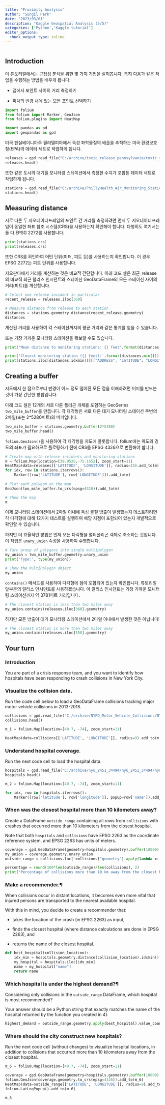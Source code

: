 ```yaml
---
title: "Proximity Analysis"
author: "Sungil Park"
date: "2023/03/01"
description: "Kaggle Geospatial Analysis (5/5)"
categories: ['Python','Kaggle tutorial']
editor_options: 
  chunk_output_type: inline
---
```


```r

```

## Introduction

이 튜토리얼에서는 근접성 분석을 위한 몇 가지 기법을 살펴봅니다. 특히 다음과 같은 작업을 수행하는 방법을 배우게 됩니다:

-   맵에서 포인트 사이의 거리 측정하기

-   피처의 반경 내에 있는 모든 포인트 선택하기

```python
import folium
from folium import Marker, GeoJson
from folium.plugins import HeatMap

import pandas as pd
import geopandas as gpd
```

미국 펜실베이니아주 필라델피아에서 독성 화학물질의 배출을 추적하는 미국 환경보호청(EPA)의 데이터 세트로 작업하게 됩니다.

```python
releases = gpd.read_file("C:/archive/toxic_release_pennsylvania/toxic_release_pennsylvania/toxic_release_pennsylvania.shp") 
releases.head()
```

또한 같은 도시의 대기질 모니터링 스테이션에서 측정한 수치가 포함된 데이터 세트로 작업하게 됩니다.

```python
stations = gpd.read_file("C:/archive/PhillyHealth_Air_Monitoring_Stations/PhillyHealth_Air_Monitoring_Stations/PhillyHealth_Air_Monitoring_Stations.shp")
stations.head()
```

## Measuring distance

서로 다른 두 지오데이터프레임의 포인트 간 거리를 측정하려면 먼저 두 지오데이터프레임이 동일한 좌표 참조 시스템(CRS)을 사용하는지 확인해야 합니다. 다행히도 여기서는 둘 다 EPSG 2272를 사용합니다.

```python
print(stations.crs)
print(releases.crs)
```

또한 CRS를 확인하여 어떤 단위(미터, 피트 등)를 사용하는지 확인합니다. 이 경우 EPSG 2272는 피트 단위를 사용합니다.

지오판다에서 거리를 계산하는 것은 비교적 간단합니다. 아래 코드 셀은 최근_release의 비교적 최근 릴리스 인시던트와 스테이션 GeoDataFrame의 모든 스테이션 사이의 거리(피트)를 계산합니다.

```python
# Select one release incident in particular
recent_release = releases.iloc[360]

# Measure distance from release to each station
distances = stations.geometry.distance(recent_release.geometry)
distances
```

계산된 거리를 사용하여 각 스테이션까지의 평균 거리와 같은 통계를 얻을 수 있습니다.

또는 가장 가까운 모니터링 스테이션을 확보할 수도 있습니다.

```python
print('Mean distance to monitoring stations: {} feet'.format(distances.mean()))

print('Closest monitoring station ({} feet):'.format(distances.min()))
print(stations.iloc[distances.idxmin()][["ADDRESS", "LATITUDE", "LONGITUDE"]])
```

## Creating a buffer

지도에서 한 점으로부터 반경이 어느 정도 떨어진 모든 점을 이해하려면 버퍼를 만드는 것이 가장 간단한 방법입니다.

아래 코드 셀은 12개의 서로 다른 폴리곤 개체를 포함하는 GeoSeries `two_mile_buffer`를 만듭니다. 각 다각형은 서로 다른 대기 모니터링 스테이션 주변의 2마일(또는 2\*5280피트)의 버퍼입니다.

```python
two_mile_buffer = stations.geometry.buffer(2*5280)
two_mile_buffer.head()
```

`folium.GeoJson()`을 사용하여 각 다각형을 지도에 플롯합니다. folium에는 위도와 경도의 좌표가 필요하므로 플로팅하기 전에 CRS를 EPSG 4326으로 변환해야 합니다.

```python
# Create map with release incidents and monitoring stations
m = folium.Map(location=[39.9526,-75.1652], zoom_start=11)
HeatMap(data=releases[['LATITUDE', 'LONGITUDE']], radius=15).add_to(m)
for idx, row in stations.iterrows():
    Marker([row['LATITUDE'], row['LONGITUDE']]).add_to(m)
    
# Plot each polygon on the map
GeoJson(two_mile_buffer.to_crs(epsg=4326)).add_to(m)

# Show the map
m
```

이제 모니터링 스테이션에서 2마일 이내에 독성 물질 방출이 발생했는지 테스트하려면 각 다각형에 대해 12가지 테스트를 실행하여 해당 지점이 포함되어 있는지 개별적으로 확인할 수 있습니다.

하지만 더 효율적인 방법은 먼저 모든 다각형을 멀티폴리곤 객체로 축소하는 것입니다. 이 작업은 `unary_union` 속성을 사용하여 수행합니다.

```python
# Turn group of polygons into single multipolygon
my_union = two_mile_buffer.geometry.unary_union
print('Type:', type(my_union))

# Show the MultiPolygon object
my_union
```

`contains()` 메서드를 사용하여 다각형에 점이 포함되어 있는지 확인합니다. 튜토리얼 앞부분의 릴리스 인시던트를 사용하겠습니다. 이 릴리스 인시던트는 가장 가까운 모니터링 스테이션까지 약 3781피트 거리입니다.

```python
# The closest station is less than two miles away
my_union.contains(releases.iloc[360].geometry)
```

하지만 모든 방출이 대기 모니터링 스테이션에서 2마일 이내에서 발생한 것은 아닙니다!

```python
# The closest station is more than two miles away
my_union.contains(releases.iloc[358].geometry)
```

## Your turn

### Introduction

You are part of a crisis response team, and you want to identify how hospitals have been responding to crash collisions in New York City.

### Visualize the collision data.

Run the code cell below to load a GeoDataFrame collisions tracking major motor vehicle collisions in 2013-2018.

```python
collisions = gpd.read_file("C:/archive/NYPD_Motor_Vehicle_Collisions/NYPD_Motor_Vehicle_Collisions/NYPD_Motor_Vehicle_Collisions.shp")
collisions.head()
```

```python
m_1 = folium.Map(location=[40.7, -74], zoom_start=11) 

HeatMap(data=collisions[['LATITUDE', 'LONGITUDE']], radius=9).add_to(m_1)
```

### Understand hospital coverage.

Run the next code cell to load the hospital data.

```python
hospitals = gpd.read_file("C:/archive/nyu_2451_34494/nyu_2451_34494/nyu_2451_34494.shp")
hospitals.head()
```

```python
m_2 = folium.Map(location=[40.7, -74], zoom_start=11) 

for idx, row in hospitals.iterrows():
    Marker([row['latitude'], row['longitude']], popup=row['name']).add_to(m_2)
```

### When was the closest hospital more than 10 kilometers away?

Create a DataFrame `outside_range` containing all rows from `collisions` with crashes that occurred more than 10 kilometers from the closest hospital.

Note that both `hospitals` and `collisions` have EPSG 2263 as the coordinate reference system, and EPSG 2263 has units of meters.

```python
coverage = gpd.GeoDataFrame(geometry=hospitals.geometry).buffer(10000)
my_union = coverage.geometry.unary_union
outside_range = collisions.loc[~collisions["geometry"].apply(lambda x: my_union.contains(x))]
```

```python
percentage = round(100*len(outside_range)/len(collisions), 2)
print("Percentage of collisions more than 10 km away from the closest hospital: {}%".format(percentage))
```

### Make a recommender.¶

When collisions occur in distant locations, it becomes even more vital that injured persons are transported to the nearest available hospital.

With this in mind, you decide to create a recommender that:

-   takes the location of the crash (in EPSG 2263) as input,

-   finds the closest hospital (where distance calculations are done in EPSG 2263), and

-   returns the name of the closest hospital.

```python
def best_hospital(collision_location):
    idx_min = hospitals.geometry.distance(collision_location).idxmin()
    my_hospital = hospitals.iloc[idx_min]
    name = my_hospital["name"]
    return name
```

### Which hospital is under the highest demand?¶

Considering only collisions in the `outside_range` DataFrame, which hospital is most recommended?

Your answer should be a Python string that exactly matches the name of the hospital returned by the function you created in 4).

```python
highest_demand = outside_range.geometry.apply(best_hospital).value_counts().idxmax()
```

### Where should the city construct new hospitals?

Run the next code cell (without changes) to visualize hospital locations, in addition to collisions that occurred more than 10 kilometers away from the closest hospital.

```python
m_6 = folium.Map(location=[40.7, -74], zoom_start=11) 

coverage = gpd.GeoDataFrame(geometry=hospitals.geometry).buffer(10000)
folium.GeoJson(coverage.geometry.to_crs(epsg=4326)).add_to(m_6)
HeatMap(data=outside_range[['LATITUDE', 'LONGITUDE']], radius=9).add_to(m_6)
folium.LatLngPopup().add_to(m_6)

m_6
```
